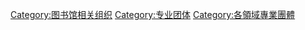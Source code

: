 [[Category:图书馆相关组织|Category:图书馆相关组织]]
[[Category:专业团体|Category:专业团体]]
[[Category:各領域專業團體|Category:各領域專業團體]]